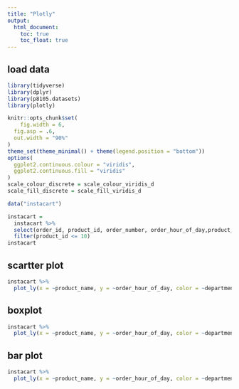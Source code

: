 ```yaml
---
title: "Plotly"
output: 
  html_document:
    toc: true
    toc_float: true
---
```

## load data

```r
library(tidyverse)
library(dplyr)
library(p8105.datasets)
library(plotly)

knitr::opts_chunk$set(
	fig.width = 6, 
  fig.asp = .6,
  out.width = "90%"
)
theme_set(theme_minimal() + theme(legend.position = "bottom"))
options(
  ggplot2.continuous.colour = "viridis",
  ggplot2.continuous.fill = "viridis"
)
scale_colour_discrete = scale_colour_viridis_d
scale_fill_discrete = scale_fill_viridis_d
```

```r
data("instacart")
```

```r
instacart = 
  instacart %>%
  select(order_id, product_id, order_number, order_hour_of_day,product_name, department) %>% 
  filter(product_id <= 10)
instacart
```
## scartter plot
```r
instacart %>% 
  plot_ly(x = ~product_name, y = ~order_hour_of_day, color = ~department,type = "scatter", mode = "markers")
```

## boxplot

```r
instacart %>% 
  plot_ly(x = ~product_name, y = ~order_hour_of_day, color = ~department,type = "box", colors = "viridis")
```

## bar plot

```r
instacart %>% 
  plot_ly(x = ~product_name, y = ~order_hour_of_day, color = ~department,type = "bar", colors = "viridis")
```







